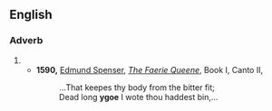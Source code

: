 ==English==

===Adverb===
{{en-adv|-}}

# {{obsolete spelling of|[[ago]]}}
#* '''1590,''' [[w:Edmund Spenser|Edmund Spenser]], ''[[w:The Faerie Queene|The Faerie Queene]]'', Book I, Canto II,
#*: ...That keepes thy body from the bitter fit;
#*: Dead long '''ygoe''' I wote thou haddest bin,...